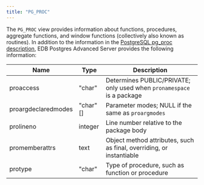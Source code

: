 ```yaml
---
title: "PG_PROC"
---
```


The `PG_PROC` view provides information about functions, procedures, aggregate functions, and window functions (collectively also known as routines). In addition to the information in the [PostgreSQL pg_proc description](https://www.postgresql.org/docs/current/catalog-pg-proc.html), EDB Postgres Advanced Server provides the following information:

| Name                | Type     | Description                                                           |
| ------------------- | -------- | --------------------------------------------------------------------- |
| proaccess           | "char"   | Determines PUBLIC/PRIVATE; only used when `pronamespace` is a package |
| proargdeclaredmodes | "char"[] | Parameter modes; NULL if the same as `proargmodes`                    |
| prolineno           | integer  | Line number relative to the package body                              |
| promemberattrs      | text     | Object method attributes, such as final, overriding, or instantiable  |
| protype             | "char"   | Type of procedure, such as function or procedure                      |
